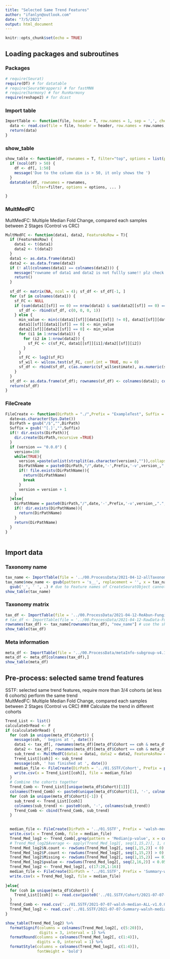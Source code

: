```yaml
---
title: "Selected Same Trend Features"
author: "ifanlyn@outlook.com"
date: "7/5/2021"
output: html_document
---
```


```r
knitr::opts_chunk$set(echo = TRUE)
```

## Loading packages and subroutines {.tabset}

### Packages

```r
# require(Seurat)
require(DT) # for datatable
# require(SeuratWrappers) # for fastMNN
# require(harmony) # for RunHarmony
require(reshape2) # for dcast
```

### Import table

```r
ImportTable <- function(file, header = T, row.names = 1, sep = ',', check.names = FALSE, ...){
  data <- read.csv(file = file, header = header, row.names = row.names, sep = sep, check.names = check.names, ...)
  return(data)
}
```

### show_table

```r
show_table <- function(df, rownames = T, filter="top", options = list(pageLength = 10, scrollX=T), ...){
  if (ncol(df) > 50) {
    df <- df[, 1:50]
    message('Due to the column dim is > 50, it only shows the ')
  }
  datatable(df, rownames = rownames, 
            filter=filter, options = options, ... )

}
```

### MultMedFC

MultMedFC: Multiple Median Fold Change, compared each samples between 2 Stages (Control vs CRC)

```r
MultMedFC <- function(data1, data2, FeatureAsRow = T){
  if (FeatureAsRow) {
    data1 <- t(data1)
    data2 <- t(data2)
  }
  data1 <- as.data.frame(data1)
  data2 <- as.data.frame(data2)
  if (! all(colnames(data1) == colnames(data2))) {
    message("rowname of data1 and data2 is not fullly same!! plz check it !!")
    return()
  }
  
  sf_df <- matrix(NA, ncol = 4); sf_df <- sf_df[-1, ]
  for (sf in colnames(data1)) {
    sf_FC <- NULL
    if (sum(data1[[sf]] == 0) == nrow(data1) & sum(data2[[sf]] == 0) == nrow(data2)) {
      sf_df <- rbind(sf_df, c(0, 0, 0, 1))
    } else {
      min_value <- min(c(data1[[sf]][data1[[sf]] != 0], data2[[sf]][data2[[sf]] != 0]))/10
      data1[[sf]][data1[[sf]] == 0] <- min_value
      data2[[sf]][data2[[sf]] == 0] <- min_value
      for (i1 in 1:nrow(data1)) {
        for (i2 in 1:nrow(data2)) {
          sf_FC <- c(sf_FC, data1[[sf]][i1]/data2[[sf]][i2])
        } 
      }
      sf_FC <- log2(sf_FC)
      sf_wil <- wilcox.test(sf_FC, conf.int = TRUE, mu = 0)
      sf_df <- rbind(sf_df, c(as.numeric(sf_wil$estimate), as.numeric(sf_wil$conf.int), as.numeric(sf_wil$p.value)))
    }
  }
  sf_df <- as.data.frame(sf_df); rownames(sf_df) <- colnames(data1); colnames(sf_df) <- c('Median', 'low-CI', 'high-CI', 'p-value')
  return(sf_df)
}
```

### FileCreate

```r
FileCreate <- function(DirPath = "./",Prefix = "ExampleTest", Suffix = "pdf", version = "0.0.0"){
  date=as.character(Sys.Date())
  DirPath = gsub("/$","",DirPath)
  Suffix = gsub('^[.]',"",Suffix)
  if(! dir.exists(DirPath)){
    dir.create(DirPath,recursive =TRUE)
  }
  if (version == "0.0.0") {
    version=100
    while(TRUE){
      version_=paste(unlist(strsplit(as.character(version),"")),collapse=".")
      DirPathName = paste0(DirPath,"/",date,'-',Prefix,'-v',version_,".",Suffix)
      if(! file.exists(DirPathName)){
        return(DirPathName)
        break
      }
      version = version + 1
    }
  }else{
    DirPathName = paste0(DirPath,"/",date,'-',Prefix,'-v',version_,".",Suffix)
    if(! dir.exists(DirPathName)){
      return(DirPathName)
    }
    return(DirPathName)
  }
}
  
```

## Import data {.tabset}

### Taxonomy name

```r
tax_name <- ImportTable(file = '../00.ProcessData/2021-04-12-allTaxonomySplitLevel-v1.0.1.tsv', sep = '\t')
tax_name$new_name <- gsub(pattern = 's__', replacement = '', x = tax_name$Specie) %>% 
  gsub('_', ' ', .) # due to Feature names of CreateSeuratObject cannot have underscores, replace with blanket space.
show_table(tax_name)
```

### Taxonomy matrix

```r
tax_df <- ImportTable(file = '../00.ProcessData/2021-04-12-ReAbun-Fungi-filter1802-v1.0.0.tsv', sep = '\t')
# tax_df <- ImportTable(file = '../00.ProcessData/2021-04-12-RawData-Fungi-filter1802-v1.0.0.tsv', sep = '\t')
rownames(tax_df) <- tax_name[rownames(tax_df), "new_name"] # use the short species names
show_table(tax_df)
```

### Meta information

```r
meta_df <- ImportTable(file = '../00.ProcessData/metaInfo-subgroup-v4.1.csv')
meta_df <- meta_df[colnames(tax_df),]
show_table(meta_df)
```

## Pre-process: selected same trend features

SSTF: selected same trend features, require more than 3/4 cohorts (at less 6 cohorts) perform the same trend <br> MultMedFC: Multiple Median Fold Change, compared each samples between 2 Stages (Control vs CRC) \#\#\# Calculate the trend in different cohorts

```r
Trend_List <- list()
calculateOrRead <- F
if (calculateOrRead) {
  for (coh in unique(meta_df$Cohort)) {
    message(coh, ' begins at ', date())
    data1 <- tax_df[, rownames(meta_df)[meta_df$Cohort == coh & meta_df$Stage == 'CRC']]
    data2 <- tax_df[, rownames(meta_df)[meta_df$Cohort == coh & meta_df$Stage == 'CTRL']]
    sub_trend <- MultMedFC(data1 = data1, data2 = data2, FeatureAsRow = T)
    Trend_List[[coh]] <- sub_trend
    message(coh, ' has finished at ', date())
    median_file <- FileCreate(DirPath = '../01.SSTF/Cohort', Prefix = paste0('walsh-median-', coh), Suffix = 'csv')
    write.csv(x = Trend_List[[coh]], file = median_file)
  }
  # Combine the cohorts together
  Trend_Comb <- Trend_List[[unique(meta_df$Cohort)[1]]]
  colnames(Trend_Comb) <- paste0(unique(meta_df$Cohort)[1], '-', colnames(Trend_Comb))
  for (coh in unique(meta_df$Cohort)[-1]) {
    sub_trend <- Trend_List[[coh]]
    colnames(sub_trend) <- paste0(coh, '-', colnames(sub_trend))
    Trend_Comb <- cbind(Trend_Comb, sub_trend)
  }

  
  median_file <- FileCreate(DirPath = '../01.SSTF', Prefix = 'walsh-median-ALL', Suffix = 'csv')
  write.csv(x = Trend_Comb, file = median_file)
  Trend_Med_log2 <- Trend_Comb[,grep(pattern = 'Median|p-value', x = colnames(Trend_Comb))]
  # Trend_Med_log2$Average <- apply(Trend_Med_log2[, seq(1,15,2)], 1, mean)
  Trend_Med_log2$N.count <- rowSums(Trend_Med_log2[, seq(1,15,2)] < 0)
  Trend_Med_log2$P.count <- rowSums(Trend_Med_log2[, seq(1,15,2)] > 0)
  Trend_Med_log2$Missing <- rowSums(Trend_Med_log2[, seq(1,15,2)] == 0)
  Trend_Med_log2$pvalue <- rowSums(Trend_Med_log2[, seq(2,16,2)] < 0.05)
  Trend_Med_log2 <- Trend_Med_log2[, c(17:20,1:16)]
  median_file <- FileCreate(DirPath = '../01.SSTF', Prefix = 'Summary-walsh-median', Suffix = 'csv')
  write.csv(x = Trend_Med_log2, file = median_file)
  
}else{
  for (coh in unique(meta_df$Cohort)) {
    Trend_List[[coh]] <- read.csv(paste0('../01.SSTF/Cohort/2021-07-07-walsh-median-', coh, '-v1.0.0.csv'), header = T, row.names = 1, check.names = F)
  }
  Trend_Comb <- read.csv('../01.SSTF/2021-07-07-walsh-median-ALL-v1.0.0.csv', header = T, row.names = 1, check.names = F)
  Trend_Med_log2 <- read.csv('../01.SSTF/2021-07-07-Summary-walsh-median-v1.0.0.csv', header = T, row.names = 1, check.names = F)
}

show_table(Trend_Med_log2) %>%
  formatSignif(columns = colnames(Trend_Med_log2[, c(5:20)]),
               digits = 3, interval = 1) %>%
  formatRound(columns = colnames(Trend_Med_log2[, c(1:4)]),
              digits = 0, interval = 1) %>%
  formatStyle(columns = colnames(Trend_Med_log2[, c(1:4)]),
              fontWeight = 'bold')
```
